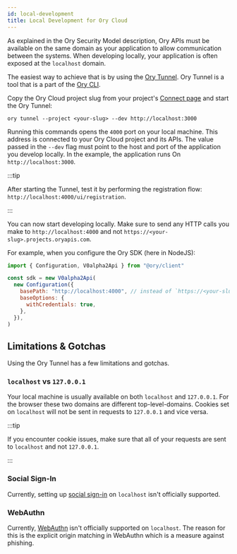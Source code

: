```yaml
---
id: local-development
title: Local Development for Ory Cloud
---
```


As explained in the Ory Security Model description, Ory APIs must be available
on the same domain as your application to allow communication between the
systems. When developing locally, your application is often exposed at the
`localhost` domain.

The easiest way to achieve that is by using the
[Ory Tunnel](cli/20_proxy-and-tunnel.mdx). Ory Tunnel is a tool that is a part
of the [Ory CLI](cli/01_installation.mdx).

Copy the Ory Cloud project slug from your project's
[Connect page](https://console.ory.sh/projects/current/connect) and start the
Ory Tunnel:

```shell
ory tunnel --project <your-slug> --dev http://localhost:3000
```

Running this commands opens the `4000` port on your local machine. This address
is connected to your Ory Cloud project and its APIs. The value passed in the
`--dev` flag must point to the host and port of the application you develop
locally. In the example, the application runs On `http://localhost:3000`.

:::tip

After starting the Tunnel, test it by performing the registration flow:
`http://localhost:4000/ui/registration`.

:::

You can now start developing locally. Make sure to send any HTTP calls you make
to `http://localhost:4000` and not `https://<your-slug>.projects.oryapis.com`.

For example, when you configure the Ory SDK (here in NodeJS):

```javascript
import { Configuration, V0alpha2Api } from "@ory/client"

const sdk = new V0alpha2Api(
  new Configuration({
    basePath: "http://localhost:4000", // instead of `https://<your-slug>.projects.oryapis.com`
    baseOptions: {
      withCredentials: true,
    },
  }),
)
```

## Limitations & Gotchas

Using the Ory Tunnel has a few limitations and gotchas.

### `localhost` vs `127.0.0.1`

Your local machine is usually available on both `localhost` and `127.0.0.1`. For
the browser these two domains are different top-level-domains. Cookies set on
`localhost` will not be sent in requests to `127.0.0.1` and vice versa.

:::tip

If you encounter cookie issues, make sure that all of your requests are sent to
`localhost` and not `127.0.0.1`.

:::

### Social Sign-In

Currently, setting up [social sign-in](./social-signin/overview) on `localhost`
isn't officially supported.

### WebAuthn

Currently, [WebAuthn](./mfa/webauthn-fido-yubikey) isn't officially supported on
`localhost`. The reason for this is the explicit origin matching in WebAuthn
which is a measure against phishing.
